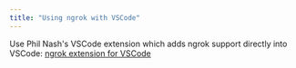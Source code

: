 ```yaml
---
title: "Using ngrok with VSCode"
---
```

Use Phil Nash's VSCode extension which adds ngrok support directly into VSCode: [ngrok extension for VSCode](https://marketplace.visualstudio.com/items?itemName=philnash.ngrok-for-vscode)

